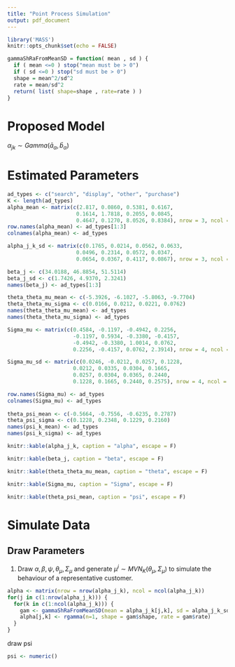 ```yaml
---
title: "Point Process Simulation"
output: pdf_document
---
```


```r
library('MASS')
knitr::opts_chunk$set(echo = FALSE)
```
```r
gammaShRaFromMeanSD = function( mean , sd ) {
  if ( mean <=0 ) stop("mean must be > 0")
  if ( sd <=0 ) stop("sd must be > 0")
  shape = mean^2/sd^2
  rate = mean/sd^2
  return( list( shape=shape , rate=rate ) )
}
```



# Proposed Model
$\alpha_{jk} \sim Gamma(\bar{a}_{\alpha}, \bar{b}_{\alpha})$



# Estimated Parameters
```r
ad_types <- c("search", "display", "other", "purchase")
K <- length(ad_types)
alpha_mean <- matrix(c(2.817, 0.0860, 0.5381, 0.6167,
                      0.1614, 1.7818, 0.2055, 0.0845,
                      0.4647, 0.1270, 8.0526, 0.8384), nrow = 3, ncol = 4)
row.names(alpha_mean) <- ad_types[1:3]
colnames(alpha_mean) <- ad_types

alpha_j_k_sd <- matrix(c(0.1765, 0.0214, 0.0562, 0.0633,
                      0.0496, 0.2314, 0.0572, 0.0347,
                      0.0654, 0.0367, 0.4117, 0.0867), nrow = 3, ncol = 4)

beta_j <- c(34.0188, 46.8854, 51.5114)
beta_j_sd <- c(1.7426, 4.9370, 2.3241)
names(beta_j) <- ad_types[1:3]

theta_theta_mu_mean <- c(-5.3926, -6.1027, -5.8063, -9.7704) 
theta_theta_mu_sigma <- c(0.0166, 0.0212, 0.0221, 0.0762) 
names(theta_theta_mu_mean) <- ad_types
names(theta_theta_mu_sigma) <- ad_types

Sigma_mu <- matrix(c(0.4584, -0.1197, -0.4942, 0.2256,
                     -0.1197, 0.5934, -0.3380, -0.4157,
                     -0.4942, -0.3380, 1.0014, 0.0762,
                     0.2256, -0.4157, 0.0762, 2.3914), nrow = 4, ncol = 4)

Sigma_mu_sd <- matrix(c(0.0246, -0.0212, 0.0257, 0.1228,
                     0.0212, 0.0335, 0.0304, 0.1665,
                     0.0257, 0.0304, 0.0365, 0.2440,
                     0.1228, 0.1665, 0.2440, 0.2575), nrow = 4, ncol = 4)

row.names(Sigma_mu) <- ad_types
colnames(Sigma_mu) <- ad_types
  
theta_psi_mean <- c(-0.5664, -0.7556, -0.6235, 0.2787)
theta_psi_sigma <- c(0.1228, 0.2348, 0.1229, 0.2160)
names(psi_k_mean) <- ad_types
names(psi_k_sigma) <- ad_types
```

```r
knitr::kable(alpha_j_k, caption = "alpha", escape = F)
```

```r
knitr::kable(beta_j, caption = "beta", escape = F)
```

```r
knitr::kable(theta_theta_mu_mean, caption = "theta", escape = F)
```

```r
knitr::kable(Sigma_mu, caption = "Sigma", escape = F)
```

```r
knitr::kable(theta_psi_mean, caption = "psi", escape = F)
```

# Simulate Data

## Draw Parameters
1. Draw $\alpha, \beta, \psi, \theta_{\mu}, \Sigma_{\mu}$ and generate $\mu^i \sim MVN_K(\theta_{\mu}, \Sigma_{\mu})$ to simulate the behaviour of a representative customer.
```r
alpha <- matrix(nrow = nrow(alpha_j_k), ncol = ncol(alpha_j_k))
for(j in c(1:nrow(alpha_j_k))) {
  for(k in c(1:ncol(alpha_j_k))) {
    gam <- gammaShRaFromMeanSD(mean = alpha_j_k[j,k], sd = alpha_j_k_sd[j,k])
    alpha[j,k] <- rgamma(n=1, shape = gam$shape, rate = gam$rate)
  }
}

```

draw psi
```r
psi <- numeric()


```

